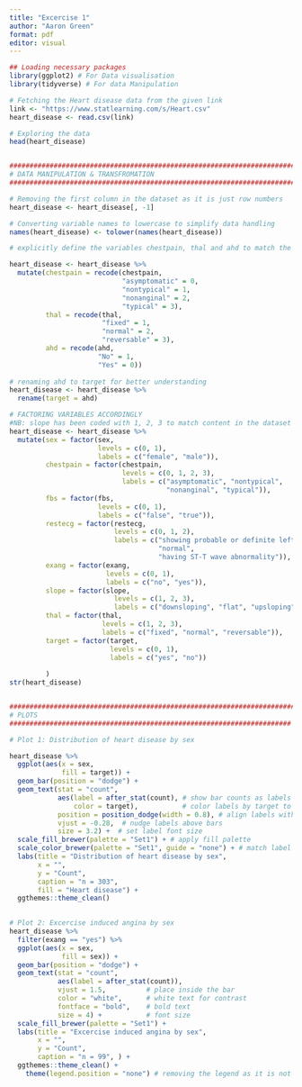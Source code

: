 ```yaml
---
title: "Excercise 1"
author: "Aaron Green"
format: pdf
editor: visual
---
```


```r

## Loading necessary packages
library(ggplot2) # For Data visualisation
library(tidyverse) # For data Manipulation 

# Fetching the Heart disease data from the given link 
link <- "https://www.statlearning.com/s/Heart.csv"
heart_disease <- read.csv(link)

# Exploring the data
head(heart_disease)


#######################################################################
# DATA MANIPULATION & TRANSFROMATION 
#######################################################################

# Removing the first column in the dataset as it is just row numbers
heart_disease <- heart_disease[, -1]

# Converting variable names to lowercase to simplify data handling
names(heart_disease) <- tolower(names(heart_disease))

# explicitly define the variables chestpain, thal and ahd to match the specified levels 

heart_disease <- heart_disease %>% 
  mutate(chestpain = recode(chestpain, 
                            "asymptomatic" = 0, 
                            "nontypical" = 1, 
                            "nonanginal" = 2, 
                            "typical" = 3),
         thal = recode(thal, 
                       "fixed" = 1, 
                       "normal" = 2, 
                       "reversable" = 3),
         ahd = recode(ahd,
                      "No" = 1,
                      "Yes" = 0))
 
# renaming ahd to target for better understanding
heart_disease <- heart_disease %>% 
  rename(target = ahd)

# FACTORING VARIABLES ACCORDINGLY
#NB: slope has been coded with 1, 2, 3 to match content in the dataset 
heart_disease <- heart_disease %>% 
  mutate(sex = factor(sex,
                      levels = c(0, 1),
                      labels = c("female", "male")),
         chestpain = factor(chestpain,
                            levels = c(0, 1, 2, 3),
                            labels = c("asymptomatic", "nontypical",
                                       "nonanginal", "typical")),
         fbs = factor(fbs, 
                      levels = c(0, 1),
                      labels = c("false", "true")),
         restecg = factor(restecg,
                          levels = c(0, 1, 2),
                          labels = c("showing probable or definite left ventricular hypertrophy by Estes’ criteria",
                                     "normal",
                                     "having ST-T wave abnormality")),
         exang = factor(exang,
                        levels = c(0, 1),
                        labels = c("no", "yes")),
         slope = factor(slope,
                          levels = c(1, 2, 3),
                          labels = c("downsloping", "flat", "upsloping")),
         thal = factor(thal,
                       levels = c(1, 2, 3),
                       labels = c("fixed", "normal", "reversable")),
         target = factor(target,
                         levels = c(0, 1),
                         labels = c("yes", "no"))
         
         )
str(heart_disease)


#######################################################################
# PLOTS 
######################################################################

# Plot 1: Distribution of heart disease by sex 

heart_disease %>% 
  ggplot(aes(x = sex,            
             fill = target)) +   
  geom_bar(position = "dodge") + 
  geom_text(stat = "count", 
            aes(label = after_stat(count), # show bar counts as labels
                color = target),           # color labels by target to match the fill colour
            position = position_dodge(width = 0.8), # align labels with bars
            vjust = -0.28,  # nudge labels above bars
            size = 3.2) +  # set label font size
  scale_fill_brewer(palette = "Set1") + # apply fill palette 
  scale_color_brewer(palette = "Set1", guide = "none") + # match label colors to fill colour
  labs(title = "Distribution of heart disease by sex", 
       x = "",        
       y = "Count",     
       caption = "n = 303", 
       fill = "Heart disease") + 
  ggthemes::theme_clean() 
 

# Plot 2: Excercise induced angina by sex
heart_disease %>% 
  filter(exang == "yes") %>%
  ggplot(aes(x = sex,
             fill = sex)) +
  geom_bar(position = "dodge") + 
  geom_text(stat = "count",
            aes(label = after_stat(count)),
            vjust = 1.5,          # place inside the bar
            color = "white",      # white text for contrast
            fontface = "bold",    # bold text
            size = 4) +           # font size
  scale_fill_brewer(palette = "Set1") + 
  labs(title = "Excercise induced angina by sex", 
       x = "",        
       y = "Count",     
       caption = "n = 99", ) + 
  ggthemes::theme_clean() +
    theme(legend.position = "none") # removing the legend as it is not necessary


  
```
